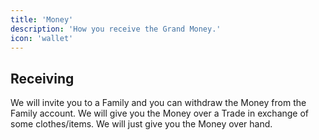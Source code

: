 ```yaml
---
title: 'Money'
description: 'How you receive the Grand Money.'
icon: 'wallet'
---
```


## Receiving 
    
<Accordion title="Method 1 (Safest)">
  We will invite you to a Family and you can withdraw the Money from the Family account.
</Accordion>

    
<Accordion title="Method 2">
  We will give you the Money over a Trade in exchange of some clothes/items.
</Accordion>


<Accordion title="Method 3">
  We will just give you the Money over hand.
</Accordion>